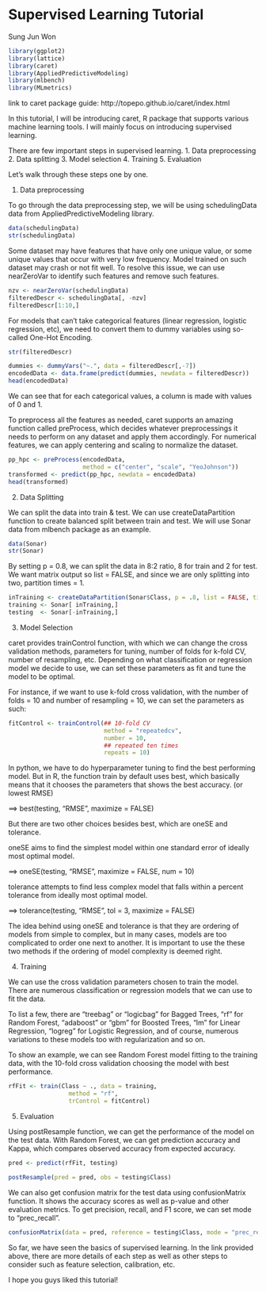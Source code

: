 # Supervised Learning Tutorial

Sung Jun Won

```r
library(ggplot2)
library(lattice)
library(caret)
library(AppliedPredictiveModeling)
library(mlbench)
library(MLmetrics)
```

link to caret package guide:
http://topepo.github.io/caret/index.html

In this tutorial, I will be introducing caret, R package that supports various machine learning tools. I will mainly focus on introducing supervised learning.

There are few important steps in supervised learning.
1. Data preprocessing
2. Data splitting
3. Model selection
4. Training
5. Evaluation

Let's walk through these steps one by one.


1) Data preprocessing

To go through the data preprocessing step, we will be using schedulingData data from AppliedPredictiveModeling library.

```r
data(schedulingData)
str(schedulingData)
```

Some dataset may have features that have only one unique value, or some unique values that occur with very low frequency. Model trained on such dataset may crash or not fit well. 
To resolve this issue, we can use nearZeroVar to identify such features and remove such features.

```r
nzv <- nearZeroVar(schedulingData)
filteredDescr <- schedulingData[, -nzv]
filteredDescr[1:10,]
```

For models that can't take categorical features (linear regression, logistic regression, etc), we need to convert them to dummy variables using so-called One-Hot Encoding.
```r
str(filteredDescr)
```

```r
dummies <- dummyVars("~.", data = filteredDescr[,-7])
encodedData <- data.frame(predict(dummies, newdata = filteredDescr))
head(encodedData)
```
We can see that for each categorical values, a column is made with values of 0 and 1.

To preprocess all the features as needed, caret supports an amazing function called preProcess, which decides whatever preprocessings it needs to perform on any dataset and apply them accordingly. 
For numerical features, we can apply centering and scaling to normalize the dataset.

```r
pp_hpc <- preProcess(encodedData, 
                     method = c("center", "scale", "YeoJohnson"))
transformed <- predict(pp_hpc, newdata = encodedData)
head(transformed)
```

2) Data Splitting

We can split the data into train & test.
We can use createDataPartition function to create balanced split between train and test.
We will use Sonar data from mlbench package as an example.
```r
data(Sonar)
str(Sonar)
```

By setting p = 0.8, we can split the data in 8:2 ratio, 8 for train and 2 for test.
We want matrix output so list = FALSE, and since we are only splitting into two, partition times = 1.
```r
inTraining <- createDataPartition(Sonar$Class, p = .8, list = FALSE, times = 1)
training <- Sonar[ inTraining,]
testing  <- Sonar[-inTraining,]
```

3) Model Selection

caret provides trainControl function, with which we can change the cross validation methods, parameters for tuning, number of folds for k-fold CV, number of resampling, etc. Depending on what classification or regression model we decide to use, we can set these parameters as fit and tune the model to be optimal.

For instance, if we want to use k-fold cross validation, with the number of folds = 10 and number of resampling = 10, we can set the parameters as such:
```r
fitControl <- trainControl(## 10-fold CV
                           method = "repeatedcv",
                           number = 10,
                           ## repeated ten times
                           repeats = 10)
```

In python, we have to do hyperparameter tuning to find the best performing model. But in R, the function train by default uses best, which basically means that it chooses the parameters that shows the best accuracy. (or lowest RMSE) 

==> best(testing, "RMSE", maximize = FALSE)

But there are two other choices besides best, which are oneSE and tolerance.

oneSE aims to find the simplest model within one standard error of ideally most optimal model. 

==> oneSE(testing, "RMSE", maximize = FALSE, num = 10)

tolerance attempts to find less complex model that falls within a percent tolerance from ideally most optimal model. 

==> tolerance(testing, "RMSE", tol = 3, maximize = FALSE)

The idea behind using oneSE and tolerance is that they are ordering of models from simple to complex, but in many cases, models are too complicated to order one next to another. It is important to use the these two methods if the ordering of model complexity is deemed right.

4) Training

We can use the cross validation parameters chosen to train the model.
There are numerous classification or regression models that we can use to fit the data. 

To list a few, there are 
"treebag" or "logicbag" for Bagged Trees, 
"rf" for Random Forest, 
"adaboost" or "gbm" for Boosted Trees, 
"lm" for Linear Regression,
"logreg" for Logistic Regression,
and of course, numerous variations to these models too with regularization and so on.

To show an example, we can see Random Forest model fitting to the training data, with the 10-fold cross validation choosing the model with best performance.
```r
rfFit <- train(Class ~ ., data = training,
                 method = "rf", 
                 trControl = fitControl)
```

5) Evaluation

Using postResample function, we can get the performance of the model on the test data. With Random Forest, we can get prediction accuracy and Kappa, which compares observed accuracy from expected accuracy.
```r
pred <- predict(rfFit, testing)

postResample(pred = pred, obs = testing$Class)
```

We can also get confusion matrix for the test data using confusionMatrix function. It shows the accuracy scores as well as p-value and other evaluation metrics. To get precision, recall, and F1 score, we can set mode to "prec_recall".
```r
confusionMatrix(data = pred, reference = testing$Class, mode = "prec_recall")
```

So far, we have seen the basics of supervised learning.
In the link provided above, there are more details of each step as well as other steps to consider such as feature selection, calibration, etc.

I hope you guys liked this tutorial!


